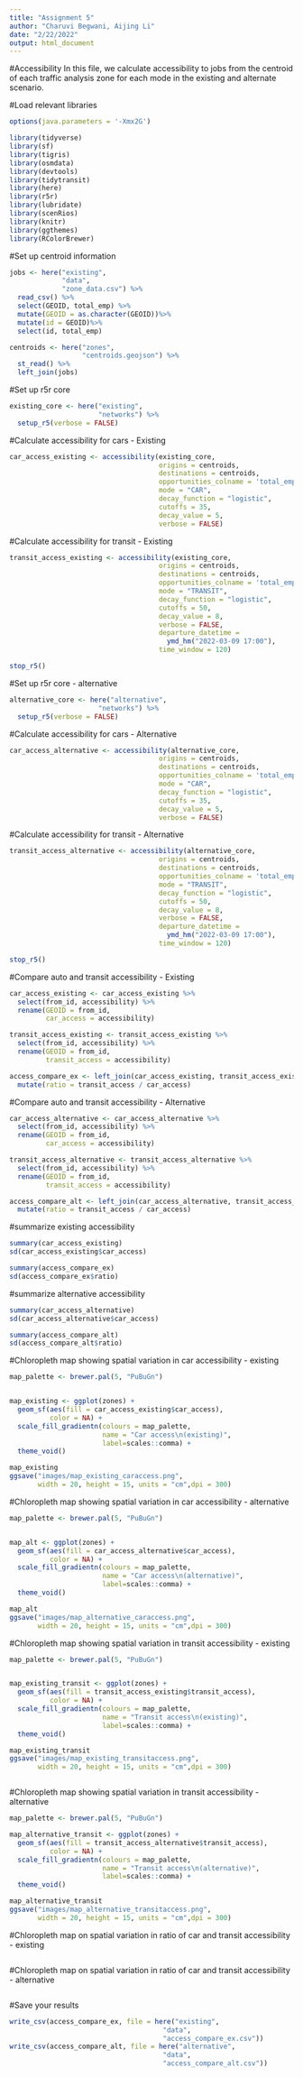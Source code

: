 ```yaml
---
title: "Assignment 5"
author: "Charuvi Begwani, Aijing Li"
date: "2/22/2022"
output: html_document
---
```


#Accessibility 
In this file, we calculate accessibility to jobs from the centroid of each traffic analysis zone for each mode in the existing and alternate scenario.


#Load relevant libraries

```r
options(java.parameters = '-Xmx2G')

library(tidyverse)
library(sf)
library(tigris)
library(osmdata)
library(devtools)
library(tidytransit)
library(here)
library(r5r)
library(lubridate)
library(scenRios)
library(knitr)
library(ggthemes)
library(RColorBrewer)

```

#Set up centroid information

```r
jobs <- here("existing",
             "data",
             "zone_data.csv") %>%
  read_csv() %>%
  select(GEOID, total_emp) %>%
  mutate(GEOID = as.character(GEOID))%>%
  mutate(id = GEOID)%>%
  select(id, total_emp)

centroids <- here("zones",
                  "centroids.geojson") %>%
  st_read() %>%
  left_join(jobs)

```

#Set up r5r core

```r
existing_core <- here("existing",
                      "networks") %>%
  setup_r5(verbose = FALSE)
```

#Calculate accessibility for cars - Existing

```r
car_access_existing <- accessibility(existing_core,
                                     origins = centroids,
                                     destinations = centroids,
                                     opportunities_colname = 'total_emp',
                                     mode = "CAR",
                                     decay_function = "logistic",
                                     cutoffs = 35,
                                     decay_value = 5, 
                                     verbose = FALSE)

```

#Calculate accessibility for transit - Existing

```r
transit_access_existing <- accessibility(existing_core,
                                     origins = centroids,
                                     destinations = centroids,
                                     opportunities_colname = 'total_emp',
                                     mode = "TRANSIT",
                                     decay_function = "logistic",
                                     cutoffs = 50,
                                     decay_value = 8, 
                                     verbose = FALSE,
                                     departure_datetime = 
                                       ymd_hm("2022-03-09 17:00"),
                                     time_window = 120)
```


```r
stop_r5()

```


#Set up r5r core - alternative

```r
alternative_core <- here("alternative",
                      "networks") %>%
  setup_r5(verbose = FALSE)
```
#Calculate accessibility for cars - Alternative

```r
car_access_alternative <- accessibility(alternative_core,
                                     origins = centroids,
                                     destinations = centroids,
                                     opportunities_colname = 'total_emp',
                                     mode = "CAR",
                                     decay_function = "logistic",
                                     cutoffs = 35,
                                     decay_value = 5, 
                                     verbose = FALSE)

```

#Calculate accessibility for transit - Alternative

```r
transit_access_alternative <- accessibility(alternative_core,
                                     origins = centroids,
                                     destinations = centroids,
                                     opportunities_colname = 'total_emp',
                                     mode = "TRANSIT",
                                     decay_function = "logistic",
                                     cutoffs = 50,
                                     decay_value = 8, 
                                     verbose = FALSE,
                                     departure_datetime = 
                                       ymd_hm("2022-03-09 17:00"),
                                     time_window = 120)
```

```r
stop_r5()

```


#Compare auto and transit accessibility - Existing

```r
car_access_existing <- car_access_existing %>%
  select(from_id, accessibility) %>%
  rename(GEOID = from_id,
         car_access = accessibility)

transit_access_existing <- transit_access_existing %>%
  select(from_id, accessibility) %>%
  rename(GEOID = from_id,
         transit_access = accessibility)

access_compare_ex <- left_join(car_access_existing, transit_access_existing) %>%
  mutate(ratio = transit_access / car_access)
```

#Compare auto and transit accessibility - Alternative

```r
car_access_alternative <- car_access_alternative %>%
  select(from_id, accessibility) %>%
  rename(GEOID = from_id,
         car_access = accessibility)

transit_access_alternative <- transit_access_alternative %>%
  select(from_id, accessibility) %>%
  rename(GEOID = from_id,
         transit_access = accessibility)

access_compare_alt <- left_join(car_access_alternative, transit_access_alternative) %>%
  mutate(ratio = transit_access / car_access)
```

#summarize existing accessibility

```r
summary(car_access_existing)
sd(car_access_existing$car_access)

summary(access_compare_ex)
sd(access_compare_ex$ratio)
```

#summarize alternative accessibility

```r
summary(car_access_alternative)
sd(car_access_alternative$car_access)

summary(access_compare_alt)
sd(access_compare_alt$ratio)
```

#Chloropleth map showing spatial variation in car accessibility - existing

```r
map_palette <- brewer.pal(5, "PuBuGn")


map_existing <- ggplot(zones) +
  geom_sf(aes(fill = car_access_existing$car_access),
          color = NA) +
  scale_fill_gradientn(colours = map_palette,
                       name = "Car access\n(existing)", 
                       label=scales::comma) +
  theme_void()

map_existing
ggsave("images/map_existing_caraccess.png",
       width = 20, height = 15, units = "cm",dpi = 300)


```

#Chloropleth map showing spatial variation in car accessibility - alternative

```r
map_palette <- brewer.pal(5, "PuBuGn")


map_alt <- ggplot(zones) +
  geom_sf(aes(fill = car_access_alternative$car_access),
          color = NA) +
  scale_fill_gradientn(colours = map_palette,
                       name = "Car access\n(alternative)", 
                       label=scales::comma) +
  theme_void()

map_alt
ggsave("images/map_alternative_caraccess.png",
       width = 20, height = 15, units = "cm",dpi = 300)


```

#Chloropleth map showing spatial variation in transit accessibility - existing

```r
map_palette <- brewer.pal(5, "PuBuGn")


map_existing_transit <- ggplot(zones) +
  geom_sf(aes(fill = transit_access_existing$transit_access),
          color = NA) +
  scale_fill_gradientn(colours = map_palette,
                       name = "Transit access\n(existing)", 
                       label=scales::comma) +
  theme_void()

map_existing_transit
ggsave("images/map_existing_transitaccess.png",
       width = 20, height = 15, units = "cm",dpi = 300)



```

#Chloropleth map showing spatial variation in transit accessibility - alternative

```r
map_palette <- brewer.pal(5, "PuBuGn")

map_alternative_transit <- ggplot(zones) +
  geom_sf(aes(fill = transit_access_alternative$transit_access),
          color = NA) +
  scale_fill_gradientn(colours = map_palette,
                       name = "Transit access\n(alternative)", 
                       label=scales::comma) +
  theme_void()

map_alternative_transit
ggsave("images/map_alternative_transitaccess.png",
       width = 20, height = 15, units = "cm",dpi = 300)


```

#Chloropleth map on spatial variation in ratio of car and transit accessibility - existing

```r

```

#Chloropleth map on spatial variation in ratio of car and transit accessibility - alternative

```r

```



#Save your results
```r
write_csv(access_compare_ex, file = here("existing", 
                                      "data",
                                      "access_compare_ex.csv"))
write_csv(access_compare_alt, file = here("alternative", 
                                      "data",
                                      "access_compare_alt.csv"))
```

